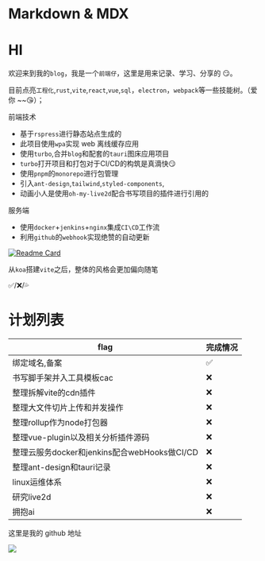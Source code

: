 # Markdown & MDX

# HI

欢迎来到我的`blog`，我是一个`前端仔`，这里是用来记录、学习、分享的 😏。

目前点亮`工程化`,`rust`,`vite`,`react`,`vue`,`sql`，`electron`，`webpack`等一些技能树。（爱你 ~~😘）；

前端技术
- 基于`rspress`进行静态站点生成的
- 此项目使用`wpa`实现 web 离线缓存应用
- 使用`turbo`,合并`blog`和配套的`tauri`图床应用项目
- `turbo`打开项目和打包对于CI/CD的构筑是真滴快😏
- 使用`pnpm`的`monorepo`进行包管理
- 引入`ant-design`,`tailwind`,`styled-components`,
- 动画小人是使用`oh-my-live2d`配合书写项目的插件进行引用的


服务端
- 使用`docker`+`jenkins`+`nginx`集成`CI\CD`工作流
- 利用`github`的`webhook`实现绝赞的自动更新

[![Readme Card](https://github-readme-stats.vercel.app/api/pin/?username=Manshawar&repo=Manshawar-cyber)](https://github.com/Manshawar/Manshawar-cyber.git)



从`koa`搭建`vite`之后，整体的风格会更加偏向随笔

✅/❌/💦

# 计划列表 

| flag   | 完成情况       |
| ----  | ---------- |
| 绑定域名,备案  | ✅  |
| 书写脚手架并入工具模板cac   | ❌  |
| 整理拆解vite的cdn插件   | ❌  |
| 整理大文件切片上传和并发操作     | ❌  |
| 整理rollup作为node打包器     | ❌  |
| 整理vue-plugin以及相关分析插件源码    | ❌  |
| 整理云服务docker和jenkins配合webHooks做CI/CD   | ❌  |
| 整理ant-design和tauri记录    | ❌  |
| linux运维体系 | ❌ |
| 研究live2d | ❌ |
| 拥抱ai | ❌ |

这里是我的 github 地址

[![](https://img.shields.io/badge/dynamic/json?color=000000&label=GitHub&query=%24.data.totalSubs&suffix=%20followers&url=https%3A%2F%2Fapi.spencerwoo.com%2Fsubstats%2F%3Fsource%3Dgithub%26queryKey%3DManshawar)](https://github.com/Manshawar)

